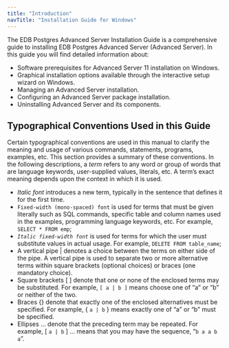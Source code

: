 ---
title: "Introduction"
navTitle: "Installation Guide for Windows"
---

<div id="introduction" class="registered_link"></div>

The EDB Postgres Advanced Server Installation Guide is a comprehensive guide to installing EDB Postgres Advanced Server (Advanced Server). In this guide you will find detailed information about:

- Software prerequisites for Advanced Server 11 installation on Windows.
- Graphical installation options available through the interactive setup wizard on Windows.
- Managing an Advanced Server installation.
- Configuring an Advanced Server package installation.
- Uninstalling Advanced Server and its components.

## Typographical Conventions Used in this Guide

Certain typographical conventions are used in this manual to clarify the meaning and usage of various commands, statements, programs, examples, etc. This section provides a summary of these conventions.
In the following descriptions, a *term* refers to any word or group of words that are language keywords, user-supplied values, literals, etc. A term’s exact meaning depends upon the context in which it is used.

- *Italic font* introduces a new term, typically in the sentence that defines it for the first time.
- `Fixed-width (mono-spaced) font` is used for terms that must be given literally such as SQL commands, specific table and column names used in the examples, programming language keywords, etc. For example, `SELECT * FROM emp`;
- *`Italic fixed-width font`* is used for terms for which the user must substitute values in actual usage. For example, `DELETE FROM table_name`;
- A vertical pipe | denotes a choice between the terms on either side of the pipe. A vertical pipe is used to separate two or more alternative terms within square brackets (optional choices) or braces (one mandatory choice).
- Square brackets [ ] denote that one or none of the enclosed terms may be substituted. For example, `[ a | b ]` means choose one of “a” or “b” or neither of the two.
- Braces {} denote that exactly one of the enclosed alternatives must be specified. For example, { `a | b` } means exactly one of “a” or “b” must be specified.
- Ellipses ... denote that the preceding term may be repeated. For example, [ `a | b` ] ... means that you may have the sequence, “`b a a b a`”.